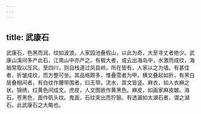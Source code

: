 ```yaml
---
---
---
```

title: 武康石
---



武康石，色黑而润，纹如波浪，人家园池叠假山，以此为奇，大至寻丈者绝少。武康山溪间多产此石，江南山中亦产之。有极大者，或云出海岛中，水激而成纹，海舶常取以压风。至四川，则自栈道过凤县岭，所在皆有，人家以之为墙。有甚佳者，折皱成纹，而方整可坐。其品格颇多，惟叠雪者为甲。横文叠起如折，有黑白层叠相间者，有白纹作腰带围者，曰玉带。流水，其文皆竖。麻衣，如人衣麻之状。锦绣，红黄色间成文。虎皮，人文图嵌作黄黑色。麻皮，如画家麻皮皴。海石，苍黑色，面作矾头纹。鬼面，石纹突出而狞狠。有透漏如太湖石者，谓之湖石。此武康石之大略也。